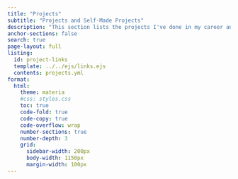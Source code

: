 ```yaml
---
title: "Projects"
subtitle: "Projects and Self-Made Projects"
description: "This section lists the projects I've done in my career and the ones I've created for self-study. Some projects in my career had security issues, so I couldn't share some content on the website. For the projects with security issues, I can provide simulation data and rough diagrams to illustrate the project. 이 섹션에는 제 경력에서 수행한 프로젝트 항목들이 나열됩니다. 제 경력 중 일부 프로젝트에는 보안 문제가 있어서 웹사이트에서 일부 콘텐츠를 공유할 수 없었습니다. 보안 프로젝트의 경우 시뮬레이션 데이터와 대략적인 다이어그램을 제공하여 프로젝트를 설명하겠습니다."
anchor-sections: false
search: true
page-layout: full
listing:
  id: project-links
  template: ../../ejs/links.ejs
  contents: projects.yml
format:
  html:
    theme: materia
    #css: styles.css
    toc: true
    code-fold: true
    code-copy: true
    code-overflow: wrap
    number-sections: true
    number-depth: 3
    grid:
      sidebar-width: 200px
      body-width: 1150px
      margin-width: 100px
---
```


::: {#project-links .column-screen-inset-right}
:::
